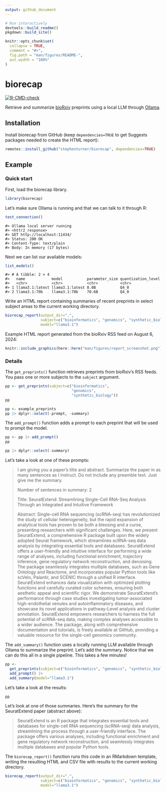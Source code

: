 ```yaml
---
output: github_document
---
```


<!-- README.md is generated from README.Rmd. Please edit that file -->

```r
# Run interactively
devtools::build_readme()
pkgdown::build_site()
```


```r
knitr::opts_chunk$set(
  collapse = TRUE,
  comment = "#>",
  fig.path = "man/figures/README-",
  out.width = "100%"
)
```

# biorecap

<!-- badges: start -->
[![R-CMD-check](https://github.com/stephenturner/biorecap/actions/workflows/R-CMD-check.yaml/badge.svg)](https://github.com/stephenturner/biorecap/actions/workflows/R-CMD-check.yaml)
<!-- badges: end -->

Retrieve and summarize [bioRxiv](https://www.biorxiv.org/) preprints using a local LLM through [Ollama](https://ollama.com/). 

## Installation

Install biorecap from GitHub (keep `dependencies=TRUE` to get Suggests packages needed to create the HTML report):

``` r
remotes::install_github("stephenturner/biorecap", dependencies=TRUE)
```

## Example

### Quick start

First, load the biorecap library.

```r
library(biorecap)
```

Let's make sure Ollama is running and that we can talk to it through R:

```r
test_connection()
```

```
#> Ollama local server running
#> <httr2_response>
#> GET http://localhost:11434/
#> Status: 200 OK
#> Content-Type: text/plain
#> Body: In memory (17 bytes)
```

Next we can list our available models:

```r
list_models()
```

```
#> # A tibble: 2 × 4
#>   name            model           parameter_size quantization_level
#>   <chr>           <chr>           <chr>          <chr>             
#> 1 llama3.1:latest llama3.1:latest 8.0B           Q4_0              
#> 2 llama3.1:70b    llama3.1:70b    70.6B          Q4_0
```

Write an HTML report containing summaries of recent preprints in select subject areas to the current working directory.

```r
biorecap_report(output_dir=".", 
                subject=c("bioinformatics", "genomics", "synthetic_biology"), 
                model="llama3.1")
```

Example HTML report generated from the bioRxiv RSS feed on August 6, 2024:

```r
knitr::include_graphics(here::here("man/figures/report_screenshot.png"))
```


### Details

The `get_preprints()` function retrieves preprints from bioRxiv's RSS feeds. You pass one or more subjects to the `subject` argument. 

```r
pp <- get_preprints(subject=c("bioinformatics", 
                              "genomics", 
                              "synthetic_biology"))
pp
```

```r
pp <- example_preprints
pp |> dplyr::select(-prompt, -summary)
```

The `add_prompt()` function adds a prompt to each preprint that will be used to prompt the model.

```r
pp <- pp |> add_prompt()
pp
```

```r
pp |> dplyr::select(-summary)
```

Let's take a look at one of these prompts:

> I am giving you a paper’s title and abstract. Summarize the paper in as many sentences as I instruct. Do not include any preamble text. Just give me the summary. 
> 
> Number of sentences in summary: 2 
> 
> Title: SeuratExtend: Streamlining Single-Cell RNA-Seq Analysis Through an Integrated and Intuitive Framework 
> 
> Abstract: Single-cell RNA sequencing (scRNA-seq) has revolutionized the study of cellular heterogeneity, but the rapid expansion of analytical tools has proven to be both a blessing and a curse, presenting researchers with significant challenges. Here, we present SeuratExtend, a comprehensive R package built upon the widely adopted Seurat framework, which streamlines scRNA-seq data analysis by integrating essential tools and databases. SeuratExtend offers a user-friendly and intuitive interface for performing a wide range of analyses, including functional enrichment, trajectory inference, gene regulatory network reconstruction, and denoising. The package seamlessly integrates multiple databases, such as Gene Ontology and Reactome, and incorporates popular Python tools like scVelo, Palantir, and SCENIC through a unified R interface. SeuratExtend enhances data visualization with optimized plotting functions and carefully curated color schemes, ensuring both aesthetic appeal and scientific rigor. We demonstrate SeuratExtend’s performance through case studies investigating tumor-associated high-endothelial venules and autoinflammatory diseases, and showcase its novel applications in pathway-Level analysis and cluster annotation. SeuratExtend empowers researchers to harness the full potential of scRNA-seq data, making complex analyses accessible to a wider audience. The package, along with comprehensive documentation and tutorials, is freely available at GitHub, providing a valuable resource for the single-cell genomics community.

The `add_summary()` function uses a locally running LLM available through Ollama to summarize the preprint. Let's add the summary. Notice that we can do this all in a single pipeline. This takes a few minutes!

```r
pp <- 
  get_preprints(subject=c("bioinformatics", "genomics", "synthetic_biology")) |> 
  add_prompt() |> 
  add_summary(model="llama3.1")
```

Let's take a look at the results:

```r
pp
```

Let's look at one of those summaries. Here's the summary for the SeuratExtend paper (abstract above):

> SeuratExtend is an R package that integrates essential tools and databases for single-cell RNA sequencing (scRNA-seq) data analysis, streamlining the process through a user-friendly interface. The package offers various analyses, including functional enrichment and gene regulatory network reconstruction, and seamlessly integrates multiple databases and popular Python tools.

The `biorecap_report()` function runs this code in an RMarkdown template, writing the resulting HTML and CSV file with results to the current working directory.

```r
biorecap_report(output_dir=".", 
                subject=c("bioinformatics", "genomics", "synthetic_biology"), 
                model="llama3.1")
```
